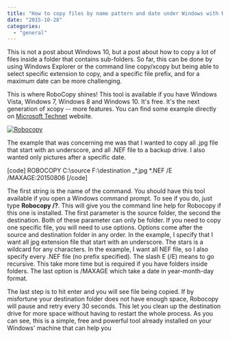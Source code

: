```yaml
---
title: "How to copy files by name pattern and date under Windows with Robocopy"
date: "2015-10-28"
categories: 
  - "general"
---
```


This is not a post about Windows 10, but a post about how to copy a lot of files inside a folder that contains sub-folders. So far, this can be done by using Windows Explorer or the command line copy/xcopy but being able to select specific extension to copy, and a specific file prefix, and for a maximum date can be more challenging.

This is where RoboCopy shines! This tool is available if you have Windows Vista, Windows 7, Windows 8 and Windows 10. It's free. It's the next generation of xcopy -- more features. You can find some example directly on [Microsoft Technet](http://social.technet.microsoft.com/wiki/contents/articles/1073.robocopy-and-a-few-examples.aspx) website.

[![Robocopy](http://patrickdesjardins.com/blog/wp-content/uploads/2015/08/Robocopy.png)](http://patrickdesjardins.com/blog/?attachment_id=4323)

The example that was concerning me was that I wanted to copy all .jpg file that start with an underscore, and all .NEF file to a backup drive. I also wanted only pictures after a specific date.

\[code\] ROBOCOPY C:\\source F:\\destination \_\*.jpg \*.NEF /E /MAXAGE:20150806 \[/code\]

The first string is the name of the command. You should have this tool available if you open a Windows command prompt. To see if you do, just type **Robocopy /?**. This will give you the command line help for Robocopy if this one is installed. The first parameter is the source folder, the second the destination. Both of these parameter can only be folder. If you need to copy one specific file, you will need to use options. Options come after the source and destination folder in any order. In the example, I specify that I want all jpg extension file that start with an underscore. The stars is a wildcard for any characters. In the example, I want all NEF file, so I also specify every .NEF file (no prefix specified). The slash E (/E) means to go recursive. This take more time but is required if you have folders inside folders. The last option is /MAXAGE which take a date in year-month-day format.

The last step is to hit enter and you will see file being copied. If by misfortune your destination folder does not have enough space, Robocopy will pause and retry every 30 seconds. This let you clean up the destination drive for more space without having to restart the whole process. As you can see, this is a simple, free and powerful tool already installed on your Windows' machine that can help you

